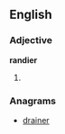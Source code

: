 ==English==

===Adjective===
'''randier'''

# {{comparative of|randy}}

===Anagrams===
* [[drainer#English|drainer]]